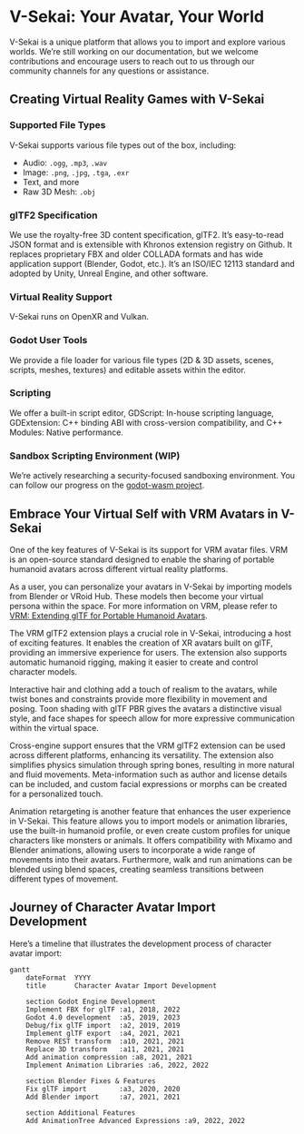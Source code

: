 # V-Sekai: Your Avatar, Your World

V-Sekai is a unique platform that allows you to import and explore various worlds. We're still working on our documentation, but we welcome contributions and encourage users to reach out to us through our community channels for any questions or assistance.

## Creating Virtual Reality Games with V-Sekai

### Supported File Types

V-Sekai supports various file types out of the box, including:

- Audio: `.ogg`, `.mp3`, `.wav`
- Image: `.png`, `.jpg`, `.tga`, `.exr`
- Text, and more
- Raw 3D Mesh: `.obj`

### glTF2 Specification

We use the royalty-free 3D content specification, glTF2. It's easy-to-read JSON format and is extensible with Khronos extension registry on Github. It replaces proprietary FBX and older COLLADA formats and has wide application support (Blender, Godot, etc.). It's an ISO/IEC 12113 standard and adopted by Unity, Unreal Engine, and other software.

### Virtual Reality Support

V-Sekai runs on OpenXR and Vulkan.

### Godot User Tools

We provide a file loader for various file types (2D & 3D assets, scenes, scripts, meshes, textures) and editable assets within the editor.

### Scripting

We offer a built-in script editor, GDScript: In-house scripting language, GDExtension: C++ binding ABI with cross-version compatibility, and C++ Modules: Native performance.

### Sandbox Scripting Environment (WIP)

We're actively researching a security-focused sandboxing environment. You can follow our progress on the [godot-wasm project](https://github.com/ashtonmeuser/godot-wasm).

## Embrace Your Virtual Self with VRM Avatars in V-Sekai

One of the key features of V-Sekai is its support for VRM avatar files. VRM is an open-source standard designed to enable the sharing of portable humanoid avatars across different virtual reality platforms.

As a user, you can personalize your avatars in V-Sekai by importing models from Blender or VRoid Hub. These models then become your virtual persona within the space. For more information on VRM, please refer to [VRM: Extending glTF for Portable Humanoid Avatars](https://www.khronos.org/assets/uploads/developers/presentations/VRM-Extending-glTF-for-Portable-Humanoid-Avatars_SIGGRAPH-Asia_Nov19.pdf).

The VRM glTF2 extension plays a crucial role in V-Sekai, introducing a host of exciting features. It enables the creation of XR avatars built on glTF, providing an immersive experience for users. The extension also supports automatic humanoid rigging, making it easier to create and control character models.

Interactive hair and clothing add a touch of realism to the avatars, while twist bones and constraints provide more flexibility in movement and posing. Toon shading with glTF PBR gives the avatars a distinctive visual style, and face shapes for speech allow for more expressive communication within the virtual space.

Cross-engine support ensures that the VRM glTF2 extension can be used across different platforms, enhancing its versatility. The extension also simplifies physics simulation through spring bones, resulting in more natural and fluid movements. Meta-information such as author and license details can be included, and custom facial expressions or morphs can be created for a personalized touch.

Animation retargeting is another feature that enhances the user experience in V-Sekai. This feature allows you to import models or animation libraries, use the built-in humanoid profile, or even create custom profiles for unique characters like monsters or animals. It offers compatibility with Mixamo and Blender animations, allowing users to incorporate a wide range of movements into their avatars. Furthermore, walk and run animations can be blended using blend spaces, creating seamless transitions between different types of movement.

## Journey of Character Avatar Import Development

Here's a timeline that illustrates the development process of character avatar import:

```mermaid
gantt
    dateFormat  YYYY
    title       Character Avatar Import Development

    section Godot Engine Development
    Implement FBX for glTF :a1, 2018, 2022
    Godot 4.0 development  :a5, 2019, 2023
    Debug/fix glTF import  :a2, 2019, 2019
    Implement glTF export  :a4, 2021, 2021
    Remove REST transform  :a10, 2021, 2021
    Replace 3D transform   :a11, 2021, 2021
    Add animation compression :a8, 2021, 2021
    Implement Animation Libraries :a6, 2022, 2022

    section Blender Fixes & Features
    Fix glTF import        :a3, 2020, 2020
    Add Blender import     :a7, 2021, 2021

    section Additional Features
    Add AnimationTree Advanced Expressions :a9, 2022, 2022
```
